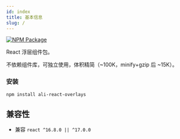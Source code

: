 ```yaml
---
id: index
title: 基本信息
slug: /
---
```


[![NPM Package](https://img.shields.io/npm/v/ali-react-overlays.svg?style=flat-square)](https://www.npmjs.org/package/ali-react-overlays)

React 浮层组件包。

不依赖组件库，可独立使用，体积精简（~100K，minify+gzip 后 ~15K）。

### 安装

`npm install ali-react-overlays`

## 兼容性

- 兼容 `react ^16.8.0 || ^17.0.0`
